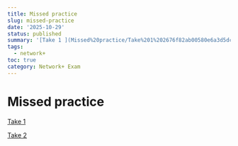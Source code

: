 ```yaml
---
title: Missed practice
slug: missed-practice
date: '2025-10-29'
status: published
summary: '[Take 1 ](Missed%20practice/Take%201%202676f82ab00580e6a3d5dc7e6d7d1de0.md)'
tags:
  - network+
toc: true
category: Network+ Exam
---
```


# Missed practice

[Take 1 ](Missed%20practice/Take%201%202676f82ab00580e6a3d5dc7e6d7d1de0.md)

[Take 2](Missed%20practice/Take%202%202686f82ab005802399d6c0d683b1d8a0.md)

